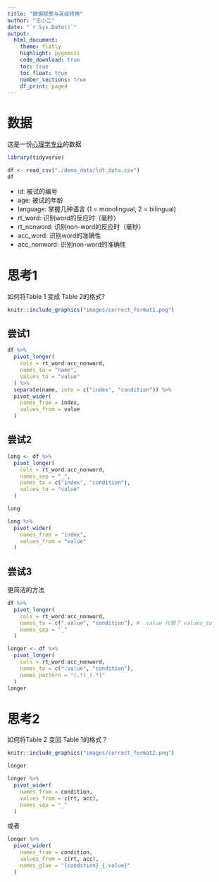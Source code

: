 ```yaml
---
title: "数据规整与高级转换"
author: "王小二"
date: "`r Sys.Date()`"
output: 
  html_document:
    theme: flatly
    highlight: pygments
    code_download: true
    toc: true
    toc_float: true
    number_sections: true
    df_print: paged
---
```




# 数据

这是一份[心理学专业](https://osf.io/bj83f/)的数据

```r
library(tidyverse)

df <- read_csv("./demo_data/ldt_data.csv")
df
```



- id:          被试的编号
- age:         被试的年龄
- language:    掌握几种语言 (1 = monolingual, 2 = bilingual) 
- rt_word:     识别word的反应时（毫秒）
- rt_nonword:  识别non-word的反应时（毫秒）
- acc_word:    识别word的准确性 
- acc_nonword: 识别non-word的准确性 


# 思考1

如何将Table 1 变成 Table 2的格式?

```r
knitr::include_graphics("images/correct_format1.png")
```

## 尝试1
```r
df %>%
  pivot_longer(
    cols = rt_word:acc_nonword,
    names_to = "name",
    values_to = "value"
  ) %>%
  separate(name, into = c("index", "condition")) %>%
  pivot_wider(
    names_from = index,
    values_from = value
  )
```

## 尝试2

```r
long <- df %>%
  pivot_longer(
    cols = rt_word:acc_nonword,
    names_sep = "_",
    names_to = c("index", "condition"),
    values_to = "value"
  )

long
```


```r
long %>%
  pivot_wider(
    names_from = "index",
    values_from = "value"
  )
```

## 尝试3

更简洁的方法

```r
df %>%
  pivot_longer(
    cols = rt_word:acc_nonword,
    names_to = c(".value", "condition"), # .value 代替了 values_to 
    names_sep = "_"
  )
```


```r
longer <- df %>%
  pivot_longer(
    cols = rt_word:acc_nonword,
    names_to = c(".value", "condition"),
    names_pattern = "(.*)_(.*)"
  )
longer
```



# 思考2

如何将Table 2 变回 Table 1的格式？

```r
knitr::include_graphics("images/correct_format2.png")
```

```r
longer
```



```r
longer %>%
  pivot_wider(
    names_from = condition,
    values_from = c(rt, acc),
    names_sep = "_"
  )
```


或者
```r
longer %>%
  pivot_wider(
    names_from = condition,
    values_from = c(rt, acc),
    names_glue = "{condition}_{.value}"
  )
```
